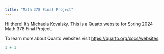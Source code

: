 ```yaml
---
title: "Math 378 Final Project"
---
```


Hi there! It's Michaela Kovalsky. This is a Quarto website for Spring 2024 Math 378 Final Project.

To learn more about Quarto websites visit <https://quarto.org/docs/websites>.

```r
1 + 1
```
